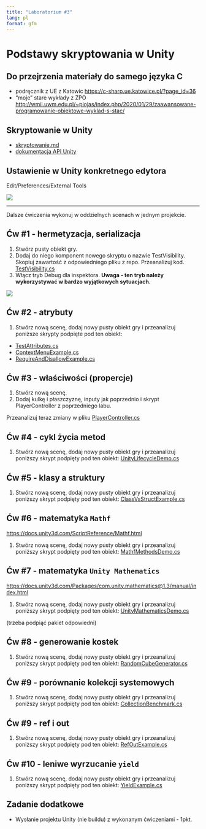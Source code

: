 ```yaml
---
title: "Laboratorium #3"
lang: pl
format: gfm
---
```


# Podstawy skryptowania w Unity

## Do przejrzenia materiały do samego języka C#

* podręcznik z UE z Katowic <https://c-sharp.ue.katowice.pl/?page_id=36>
* "moje" stare wykłady z ZPO <http://wmii.uwm.edu.pl/~piojas/index.php/2020/01/29/zaawansowane-programowanie-obiektowe-wyklad-s-stac/>


## Skryptowanie w Unity

* [skryptowanie.md](skryptowanie.md)
* [dokumentacja API Unity](https://docs.unity3d.com/ScriptReference/)

## Ustawienie w Unity konkretnego edytora

Edit/Preferences/External Tools

![](images/c1.png)

---

Dalsze ćwiczenia wykonuj w oddzielnych scenach w jednym projekcie.

## Ćw #1 - hermetyzacja, serializacja

1. Stwórz pusty obiekt gry.
2. Dodaj do niego komponent nowego skryptu o nazwie TestVisibility. Skopiuj zawartość z odpowiedniego pliku z repo. Przeanalizuj kod. [TestVisibility.cs](TestVisibility.cs)
3. Włącz tryb Debug dla inspektora. **Uwaga - ten tryb należy wykorzystywać w bardzo wyjątkowych sytuacjach.**

![](images/c2.png)

## Ćw #2 - atrybuty

1. Stwórz nową scenę, dodaj nowy pusty obiekt gry i przeanalizuj poniższe skrypty podpięte pod ten obiekt:

* [TestAttributes.cs](TestAttributes.cs)
* [ContextMenuExample.cs](ContextMenuExample.cs)
* [RequireAndDisallowExample.cs](RequireAndDisallowExample.cs)

## Ćw #3 - właściwości (propercje)

1. Stwórz nową scenę.
2. Dodaj kulkę i płaszczyznę, inputy jak poprzednio i skrypt PlayerController z poprzedniego labu.

Przeanalizuj teraz zmiany w pliku [PlayerController.cs](PlayerController.cs)

## Ćw #4 - cykl życia metod

1. Stwórz nową scenę, dodaj nowy pusty obiekt gry i przeanalizuj poniższy skrypt podpięty pod ten obiekt: [UnityLifecycleDemo.cs](UnityLifecycleDemo.cs)

## Ćw #5 - klasy a struktury

1. Stwórz nową scenę, dodaj nowy pusty obiekt gry i przeanalizuj poniższy skrypt podpięty pod ten obiekt: [ClassVsStructExample.cs](ClassVsStructExample.cs)

## Ćw #6 - matematyka `Mathf`

<https://docs.unity3d.com/ScriptReference/Mathf.html>

1. Stwórz nową scenę, dodaj nowy pusty obiekt gry i przeanalizuj poniższy skrypt podpięty pod ten obiekt:
[MathfMethodsDemo.cs](MathfMethodsDemo.cs)

## Ćw #7 - matematyka `Unity Mathematics`

<https://docs.unity3d.com/Packages/com.unity.mathematics@1.3/manual/index.html>

1. Stwórz nową scenę, dodaj nowy pusty obiekt gry i przeanalizuj poniższy skrypt podpięty pod ten obiekt:
[UnityMathematicsDemo.cs](UnityMathematicsDemo.cs)

(trzeba podpiąć pakiet odpowiedni)

## Ćw #8 - generowanie kostek

1. Stwórz nową scenę, dodaj nowy pusty obiekt gry i przeanalizuj poniższy skrypt podpięty pod ten obiekt:
[RandomCubeGenerator.cs](RandomCubeGenerator.cs)

## Ćw #9 - porównanie kolekcji systemowych

1. Stwórz nową scenę, dodaj nowy pusty obiekt gry i przeanalizuj poniższy skrypt podpięty pod ten obiekt:
[CollectionBenchmark.cs](CollectionBenchmark.cs)

## Ćw #9 - ref i out

1. Stwórz nową scenę, dodaj nowy pusty obiekt gry i przeanalizuj poniższy skrypt podpięty pod ten obiekt:
[RefOutExample.cs](RefOutExample.cs)

## Ćw #10 - leniwe wyrzucanie `yield`

1. Stwórz nową scenę, dodaj nowy pusty obiekt gry i przeanalizuj poniższy skrypt podpięty pod ten obiekt:
[YieldExample.cs](YieldExample.cs)

## Zadanie dodatkowe

* Wysłanie projektu Unity (nie buildu) z wykonanym ćwiczeniami - 1pkt.